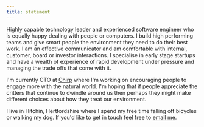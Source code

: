 ```yaml
---
title: statement
---
```


Highly capable technology leader and experienced software engineer who is equally happy dealing with people or computers. I build high performing teams and give smart people the environment they need to do their best work. I am an effective communicator and am comfortable with internal, customer, board or investor interactions. I specialise in early stage startups and have a wealth of experience of rapid development under pressure and managing the trade offs that come with it.

I'm currently CTO at [Chirp](https://chirpbirding.com) where I'm working on encouraging people to engage more with the natural world. I'm hoping that if people appreciate the critters that continue to dwindle around us then perhaps they might make different choices about how they treat our environment.

I live in Hitchin, Hertfordshire where I spend my free time falling off bicycles or walking my dog. If you'd like to get in touch feel free to [email me](mailto:dom@dombarker.co.uk).
